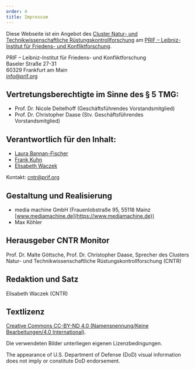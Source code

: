 ```yaml
---
order: 4
title: Impressum
---
```


Diese Webseite ist ein Angebot des [Cluster Natur- und Technikwissenschaftliche Rüstungskontrollforschung](https://www.cntrarmscontrol.org/de/) am [PRIF – Leibniz-Institut für Friedens- und Konfliktforschung](https://www.prif.org/).

PRIF – Leibniz-Institut für Friedens- und Konfliktforschung\
Baseler Straße 27-31\
60329 Frankfurt am Main\
[info@prif.org](mailto:info@prif.org)

## Vertretungsberechtigte im Sinne des § 5 TMG:

- Prof. Dr. Nicole Deitelhoff (Geschäftsführendes Vorstandsmitglied)
- Prof. Dr. Christopher Daase (Stv. Geschäftsführendes Vorstandsmitglied)

## Verantwortlich für den Inhalt:

- [Laura Bannan-Fischer](https://www.prif.org/ueber-uns/person/laura-bannan-fischer)
- [Frank Kuhn](https://www.prif.org/ueber-uns/person/frank-kuhn)
- [Elisabeth Waczek](https://www.prif.org/ueber-uns/person/elisabeth-waczek)

Kontakt: [cntr@prif.org](mailto:cntr@prif.org)

## Gestaltung und Realisierung

- media machine GmbH (Frauenlobstraße 95, 55118 Mainz [www.mediamachine.de](https://www.mediamachine.de))
- Max Köhler


## Herausgeber CNTR Monitor

Prof. Dr. Malte Göttsche, Prof. Dr. Christopher Daase,
Sprecher des Clusters Natur- und Technikwissenschaftliche Rüstungskontrollforschung (CNTR)

## Redaktion und Satz

Elisabeth Waczek (CNTR)

## Textlizenz

[Creative Commons CC-BY-ND 4.0 (Namensnennung/Keine Bearbeitungen/4.0 International)](https://creativecommons.org/licenses/by-nd/4.0/deed.de).

Die verwendeten Bilder unterliegen eigenen Lizenzbedingungen.

The appearance of U.S. Department of Defense (DoD) visual information does not imply or constitute DoD endorsement.
